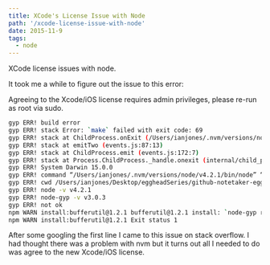 ```yaml
---
title: XCode's License Issue with Node
path: '/xcode-license-issue-with-node'
date: 2015-11-9
tags:
  - node
---
```


XCode license issues with node.

It took me a while to figure out the issue to this error:

Agreeing to the Xcode/iOS license requires admin privileges, please re-run as root via sudo.

```bash
gyp ERR! build error
gyp ERR! stack Error: `make` failed with exit code: 69
gyp ERR! stack at ChildProcess.onExit (/Users/ianjones/.nvm/versions/node/v4.2.1/lib/node_modules/npm/node_modules/node-gyp/lib/build.js:270:23)
gyp ERR! stack at emitTwo (events.js:87:13)
gyp ERR! stack at ChildProcess.emit (events.js:172:7)
gyp ERR! stack at Process.ChildProcess._handle.onexit (internal/child_process.js:200:12)
gyp ERR! System Darwin 15.0.0
gyp ERR! command “/Users/ianjones/.nvm/versions/node/v4.2.1/bin/node” “/Users/ianjones/.nvm/versions/node/v4.2.1/lib/node_modules/npm/node_modules/node-gyp/bin/node-gyp.js” “rebuild”
gyp ERR! cwd /Users/ianjones/Desktop/eggheadSeries/github-notetaker-egghead/node_modules/bufferutil
gyp ERR! node -v v4.2.1
gyp ERR! node-gyp -v v3.0.3
gyp ERR! not ok
npm WARN install:bufferutil@1.2.1 bufferutil@1.2.1 install: `node-gyp rebuild`
npm WARN install:bufferutil@1.2.1 Exit status 1
```

After some googling the first line I came to this issue on stack overflow. I had thought there was a problem with nvm but it turns out all I needed to do was agree to the new Xcode/iOS license.
